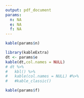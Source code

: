```yaml
---
output: pdf_document
params:
  n: NA
  e: NA
  f: NA
---
```


```r
kable(params$n)
```

```r
library(kableExtra)
dt <- params$e
kable(dt,col.names = NULL)
# dt %>% 
#   kbl() %>% 
#   kable(col.names = NULL) #%>% 
#   #kable_classic()
```


```r
kable(params$f)
```